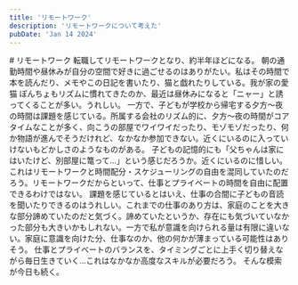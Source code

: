 ```yaml
---
title: 'リモートワーク'
description: 'リモートワークについて考えた'
pubDate: 'Jan 14 2024'
---
```



<VBlock column="auto">
# リモートワーク
転職してリモートワークとなり、約半年ほどになる。  
朝の通勤時間や昼休みが自分の空間で好きに過ごせるのはありがたい。私はその時間で本を読んだり、メモやこの日記を書いたり、猫と戯れたりしている。我が家の愛猫 ぽんちょもリズムに慣れてきたのか、最近は昼休みになると「ニャー」と誘ってくることが多い。うれしい。  
一方で、子どもが学校から帰宅する夕方〜夜の時間は課題を感じている。所属する会社のリズム的に、夕方〜夜の時間がコアタイムなことが多く、向こうの部屋でワイワイだったり、モゾモゾだったり、何か物語が進んでそうだけれど、なかなか参加できない。近くにいるのに入っていけないもどかしさのようなものがある。  
子どもの記憶的にも「父ちゃんは家にはいたけど、別部屋に篭って…」という感じだろうか。近くにいるのに惜しい。  
これはリモートワークと時間配分・スケジューリングの自由を混同していたのだろう。リモートワークだからといって、仕事とプライベートの時間を自由に配置できるわけではない。  
課題を感じているとはいえ、仕事の合間に子どもの音読を聞いたりできるのはうれしい。これまでの仕事のあり方は、家庭のことを大きな部分諦めていたのだと気づく。諦めていたというか、存在にも気づいていなかった部分も大きいかもしれない。一方で私が意識を向けられる量は有限に違いない。家庭に意識を向けた分、仕事なのか、他の何かが薄まっている可能性はありそう。  
仕事とプライベートのバランスを、タイミングごとに上手く切り替えながら毎日生きていく…これはなかなか高度なスキルが必要だろう。  
そんな模索が今日も続く。
</VBlock>